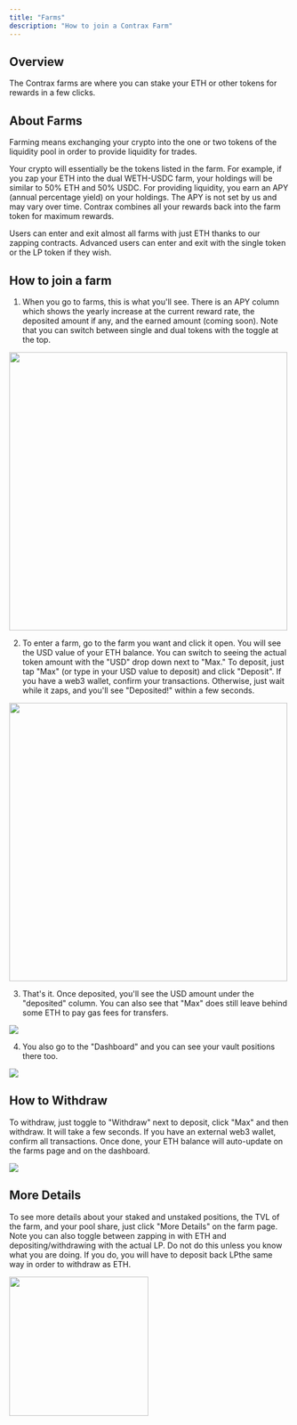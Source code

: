 ```yaml
---
title: "Farms"
description: "How to join a Contrax Farm"
---
```


## Overview

The Contrax farms are where you can stake your ETH or other tokens for rewards in a few clicks.

## About Farms

Farming means exchanging your crypto into the one or two tokens of the liquidity pool in order to provide liquidity for trades.

Your crypto will essentially be the tokens listed in the farm. For example, if you zap your ETH into the dual WETH-USDC farm, your holdings will be similar to 50% ETH and 50% USDC.
For providing liquidity, you earn an APY (annual percentage yield) on your holdings. The APY is not set by us and may vary over time. Contrax combines all your rewards back into the farm token for maximum rewards.

Users can enter and exit almost all farms with just ETH thanks to our zapping contracts. Advanced users can enter and exit with the single token or the LP token if they wish.

## How to join a farm

1. When you go to farms, this is what you'll see. There is an APY column which shows the yearly increase at the current reward rate, the deposited amount if any, and the earned amount (coming soon).
   Note that you can switch between single and dual tokens with the toggle at the top.

<img height="500" width="500" src="/images/Farms/1.png" />

2. To enter a farm, go to the farm you want and click it open. You will see the USD value of your ETH balance.
   You can switch to seeing the actual token amount with the "USD" drop down next to "Max."
   To deposit, just tap "Max" (or type in your USD value to deposit) and click "Deposit".
   If you have a web3 wallet, confirm your transactions. Otherwise, just wait while it zaps,
   and you'll see "Deposited!" within a few seconds.

<img height="500" width="500" src="/images/Farms/2.png" />

3.  That's it. Once deposited, you'll see the USD amount under the "deposited" column.
    You can also see that "Max" does still leave behind some ETH to pay gas fees for transfers.

<img src="/images/Farms/3.png" />

4.  You also go to the "Dashboard" and you can see your vault positions there too.

<img src="/images/Farms/4.png" />

## How to Withdraw

To withdraw, just toggle to "Withdraw" next to deposit, click "Max" and then withdraw.
It will take a few seconds. If you have an external web3 wallet, confirm all transactions.
Once done, your ETH balance will auto-update on the farms page and on the dashboard.

<img src="/images/Farms/5.png" />

## More Details

To see more details about your staked and unstaked positions, the TVL of the farm, and your pool share,
just click "More Details" on the farm page. Note you can also toggle between zapping in with ETH
and depositing/withdrawing with the actual LP. Do not do this unless you know what you are doing.
If you do, you will have to deposit back LPthe same way in order to withdraw as ETH.

<img height="250" width="250" src="/images/Farms/6.png" />
